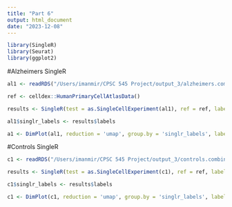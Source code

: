 ```yaml
---
title: "Part 6"
output: html_document
date: "2023-12-08"
---
```


```r

library(SingleR)
library(Seurat)
library(ggplot2)


```

#Alzheimers SingleR 

```r
al1 <- readRDS("/Users/imanmir/CPSC 545 Project/output_3/alzheimers.combined.new.rds") 

ref <- celldex::HumanPrimaryCellAtlasData()

results <- SingleR(test = as.SingleCellExperiment(al1), ref = ref, labels = ref$label.main)

al1$singlr_labels <- results$labels

a1 <- DimPlot(al1, reduction = 'umap', group.by = 'singlr_labels', label = FALSE)

```

#Controls SingleR
```r
c1 <- readRDS("/Users/imanmir/CPSC 545 Project/output_3/controls.combined.new.rds") 

results <- SingleR(test = as.SingleCellExperiment(c1), ref = ref, labels = ref$label.main)

c1$singlr_labels <- results$labels

c1 <- DimPlot(c1, reduction = 'umap', group.by = 'singlr_labels', label = FALSE)


```

